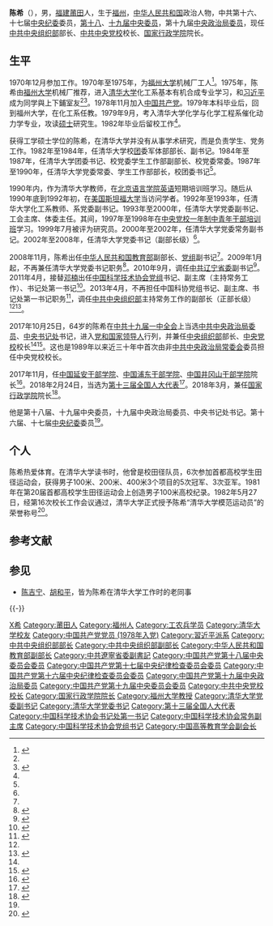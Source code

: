 {{otheruses}}
{{Infobox officeholder
| 图像        = Chen Xi.jpg
| 图像说明    = 陈希
| 职务1       = [[File:Red_star.svg|18px]] [[国家行政学院|国家行政学院]]院长
| 总书记1 = [[习近平|习近平]]
| 就任日期1   = 2018年4月3日
| 卸任日期1   = 
| 前任1       = [[杨晶|杨晶]]
| 继任1       = 
| 职务2       = [[File:Danghui.svg|18px]] [[中国共产党中央委员会组织部|中国共产党中央委员会组织部]]部长
| 总书记2 = 习近平
| 副职2       = [[姜信治|姜信治]]
| 就任日期2   = 2017年10月28日
| 卸任日期2   = 
| 前任2       = [[赵乐际|赵乐际]]
| 继任2       = 
| 职务3       = [[File:Danghui.svg|18px]] [[中共中央党校|中国共产党中央委员会党校]]校长
| 就任日期3   = 2017年10月25日
| 卸任日期3   = 
| 前任3       = [[刘云山|刘云山]]
| 总书记3 = 习近平
| 继任3       = 
| 职务4       = 
| 就任日期4   = 
| 卸任日期4   = 
| 前任4       = 
| 继任4       = 
| 职务5       = 
| 就任日期5   = 
| 卸任日期5   = 
| 前任5       = 
| 继任5       = 
| 职务6       = 
| 就任日期6   = 
| 卸任日期6   = 
| 前任6       = 
| 继任6       = 
| 职务7       = 
| 就任日期7   = 
| 卸任日期7   = 
| 前任7       = 
| 继任7       = 
| 职务8       = 
| 就任日期8   = 
| 卸任日期8   = 
| 前任8       = 
| 继任8       = 
| 姓名        = 陈希
| 原名        = 
| 出生日期    = {{birth date and age|1953|9|16}}
| 出生地点    = {{PRC}}[[福建省|福建省]][[福州市|福州市]]
| 逝世日期    = <!-- {{death date and age|}}（死亡在前，出生在后）{{death year and age| }} -->
| 逝世地点    = 
| 籍贯        = 福建[[莆田市|莆田]]
| 政党        = {{CPC}}
| 职业        = 官员
| 父母        = 
| 配偶        = <!--{{marriage|姓名|}} -->
| 子女        = 
| 亲属        = 
| 信仰        = 
| 母校        = [[清华大学|清华大学]][[清华大学化工系|化工系]]基本有机合成专业[[学士|学士]]（1975—1979年）<br>[[清华大学|清华大学]][[清华大学化学工程系|化学与化学工程系]]催化动力学专业[[硕士|硕士]]（1979—1982年）<br>[[北京语言学院|北京语言学院]]英语短期培训班（1990年）<br>[[中共中央党校一年制中青年干部培训班学员列表|中共中央党校一年制中青年干部培训班学员]]（1997—1998年）
| 网站        = 
| 签名        = 
| 脚注        = 
|past =
*<span style="color: blue;">[[福州大学|福州大学]]机械厂工人<br />（1970年至1975年）</span>
*<span style="color: blue;">[[福州大学|福州大学]]化工系教师<br />（1979年）</span>
*<span style="color: blue;">[[清华大学|清华大学]]团委军体部部长、副书记<br />（1982年至1984年）</span>
*<span style="color: blue;">[[清华大学|清华大学]]团委书记、校党委学生工作部副部长、校党委常委<br />（1984年至1987年）</span>
*<span style="color: blue;">[[清华大学|清华大学]]党委常委、学生工作部部长，校团委书记<br />（1987年至1990年）</span>
*<span style="color: blue;">[[清华大学化工系|化工系]]教师、系党委副书记<br />（1992年至1993年）</span>
*<span style="color: blue;">[[清华大学|清华大学]]党委副书记、工会主席、体委主任<br />（1993年至2000年）</span>
*<span style="color: blue;">[[清华大学|清华大学]]党委常务副书记<br />（2000年至2002年）</span>
*<span style="color: blue;">[[清华大学|清华大学]]党委书记<br />（2002年至2009年1月）</span>
*<span style="color: blue;">[[中华人民共和国教育部|中华人民共和国教育部]]副部长、党组副书记<br />（2008年11月至2010年9月）</span>
*<span style="color: blue;">[[中共辽宁省委|中共辽宁省委]]副书记<br />（2010年9月至2011年4月）</span>
*<span style="color: blue;">[[中国科学技术协会|中国科学技术协会]]党组书记、副主席、书记处第一书记<br />（2011年4月至2013年4月）</span>
*<span style="color: blue;">[[中共中央组织部|中共中央组织部]]副部长<br />（2013年4月至2017年10月）</span>
*<span style="color: blue;">[[中共中央政治局|中共中央政治局]]委员、[[中国共产党中央书记处|中共中央书记处]]书记、[[中共中央组织部|中共中央组织部]]部长、[[中共中央党校|中共中央党校]]校长<br />（2017年10月至今）</span>
*<span style="color: blue;">[[中国延安干部学院|中国延安干部学院]]、[[中国浦东干部学院|中国浦东干部学院]]、[[中国井冈山干部学院|中国井冈山干部学院]]院长<br />（2017年11月至今）</span>
*<span style="color: blue;">[[国家行政学院|国家行政学院]]院长<br />（2018年4月至今）</span>
}}
'''陈希'''（{{bd|1953年|9月16日|||catIdx=C陈}}），男，[[福建省|福建]][[莆田市|莆田]]人，生于[[福州市|福州]]，[[中华人民共和国|中华人民共和国]]政治人物，中共第十六、十七届[[中国共产党中央纪律检查委员会|中央纪委]]委员，[[中国共产党第十八届中央委员会委员列表|第十八]]、[[中国共产党第十九届中央委员会委员列表|十九届中央委员]]，第十九届[[中国共产党中央政治局|中央政治局委员]]，现任[[中共中央组织部|中共中央组织部]]部长、[[中共中央党校|中共中央党校]]校长、[[国家行政学院|国家行政学院]]院长。

== 生平 ==
1970年12月参加工作。1970年至1975年，为[[福州大学|福州大学]]机械厂工人<ref name="zgjjw">{{Cite web|url=http://district.ce.cn/newarea/sddy/201711/03/t20171103_26750072.shtml|title=陈希任中央党校校长|accessdate=2017-11-03|author=|date=2017-11-03|publisher=中国经济网|archive-date=2017-11-07|archive-url=https://web.archive.org/web/20171107012637/http://district.ce.cn/newarea/sddy/201711/03/t20171103_26750072.shtml|dead-url=no}}</ref>。1975年，陈希由[[福州大学|福州大学]]机械厂推荐，进入[[清华大学|清华大学]]化工系基本有机合成专业学习，和[[习近平|习近平]]成为同学與上下鋪室友<ref name=zgjjw/><ref>{{cite web|url=http://news.takungpao.com/mainland/focus/2013-04/1556348.html|title=港媒：中国科协党组书记陈希将任中组部副部长|accessdate=2013-04-18|author=周逸梅|date=2013-04-18|publisher=大公网，原载《星岛日报》|archive-date=2013-04-19|archive-url=https://web.archive.org/web/20130419042312/http://news.takungpao.com/mainland/focus/2013-04/1556348.html|dead-url=no}}</ref>。1978年11月加入[[中国共产党|中国共产党]]。1979年本科毕业后，回到福州大学，在化工系任教。1979年9月，考入清华大学化学与化学工程系催化动力学专业，攻读[[硕士|硕士]]研究生。1982年毕业后留校工作<ref name=zgjjw/>。

获得工学硕士学位的陈希，在清华大学并没有从事学术研究，而是负责学生、党务工作。1982年至1984年，任清华大学校[[中国共产主义青年团|团]]委军体部部长、副书记。1984年至1987年，任清华大学团委书记、校党委学生工作部副部长、校党委常委。1987年至1990年，任清华大学党委常委、学生工作部部长，校团委书记<ref name=zgjjw/>。

1990年内，作为清华大学教师，在[[北京语言大学|北京语言学院]][[英语|英语]]短期培训班学习。随后从1990年底到1992年初，在[[美国|美国]][[斯坦福大学|斯坦福大学]]当访问学者。1992年至1993年，任清华大学化工系教师、系党委副书记。1993年至2000年，任清华大学党委副书记、工会主席、体委主任。其间，1997年至1998年在[[中共中央党校一年制中青年干部培训班学员列表|中央党校一年制中青年干部培训班]]学习。1999年7月被评为研究员。2000年至2002年，任清华大学党委常务副书记。2002年至2008年，任清华大学党委书记（副部长级）<ref name=zgjjw/>。

2008年11月，陈希出任[[中华人民共和国教育部|中华人民共和国教育部]]副部长、[[党组|党组]]副书记<ref name=zgjjw/>。2009年1月起，不再兼任清华大学党委书记职务<ref>{{cite web|url=http://www.tsinghua.org.cn/alumni/infoSingleArticle.do?articleId=10021485|title=中共中央任命胡和平为清华大学党委书记|accessdate=2009-01-05|author=文清|date=2009-01-05|publisher=清华校友网|archive-date=2019-07-13|archive-url=https://web.archive.org/web/20190713203057/http://www.tsinghua.org.cn/alumni/infoSingleArticle.do?articleId=10021485|dead-url=no}}</ref>。2010年9月，调任[[中国共产党辽宁省委员会|中共辽宁省委]]副书记<ref>{{cite news|url=http://news.sina.com.cn/c/2010-09-22/084921153496.shtml|title=中央批准陈希担任辽宁省委副书记|author=|date=2010-09-22|work=|newspaper=新浪网|accessdate=2010-09-22|archive-date=2016-03-04|archive-url=https://web.archive.org/web/20160304195616/http://news.sina.com.cn/c/2010-09-22/084921153496.shtml|dead-url=no}}</ref>。2011年4月，接替[[邓楠|邓楠]]出任[[中国科学技术协会|中国科学技术协会]][[党组|党组]]书记、副主席（主持常务工作）、书记处第一书记<ref>{{cite web|url=http://news.ifeng.com/mainland/detail_2011_05/05/6173791_0.shtml|title=中科协证实陈希接替邓楠任中国科协党组书记|accessdate=2011-05-05|author=|date=2011-05-05|publisher=凤凰网|archive-date=2011-05-07|archive-url=https://web.archive.org/web/20110507111604/http://news.ifeng.com/mainland/detail_2011_05/05/6173791_0.shtml|dead-url=no}}</ref>。2013年4月，不再担任中国科协党组书记、副主席、书记处第一书记职务<ref>{{Cite web|url=http://www.chinanews.com/gn/2013/04-22/4753409.shtml|title=申维辰任中国科协党组书记 陈希不再担任(图/简历)|accessdate=2017-11-03|author=|date=2013-04-22|work=|publisher=中新网|archive-date=2017-10-29|archive-url=https://web.archive.org/web/20171029173738/http://www.chinanews.com/gn/2013/04-22/4753409.shtml|dead-url=no}}</ref>，调任[[中共中央组织部|中共中央组织部]]主持常务工作的副部长（正部长级）<ref name="zgjjw" /><ref>{{Cite web|url=http://news.ifeng.com/mainland/renshi/detail_2013_04/25/24637162_0.shtml|title=陈希任中组部常务副部长(图/简历)|accessdate=2017-11-03|author=|date=2013-04-25|work=|publisher=凤凰网|archive-date=2019-08-27|archive-url=https://web.archive.org/web/20190827051733/http://news.ifeng.com/mainland/renshi/detail_2013_04/25/24637162_0.shtml|dead-url=no}}</ref>。

2017年10月25日，64岁的陈希在[[中共十九届一中全会|中共十九届一中全会]]上当选[[中共中央政治局委员|中共中央政治局委员]]、[[中央书记处|中央书记处]]书记，进入[[党和国家领导人|党和国家领导人]]行列，并兼任[[中共中央组织部|中央组织部]]部长、[[中共中央党校|中央党校]]校长<ref name="zgjjw" /><ref>{{Cite web|url=http://news.ifeng.com/a/20171103/52928411_0.shtml|title=陈希任中央党校校长|accessdate=2017-11-03|author=|date=2017-11-03|work=|publisher=凤凰网|archive-date=2017-11-03|archive-url=https://web.archive.org/web/20171103222035/http://news.ifeng.com/a/20171103/52928411_0.shtml|dead-url=no}}</ref>。这也是1989年以来近三十年中首次由非[[中国共产党中央政治局常务委员会|中共中央政治局常委会]]委员担任中央党校校长。

2017年11月，任[[中国延安干部学院|中国延安干部学院]]、[[中国浦东干部学院|中国浦东干部学院]]、[[中国井冈山干部学院|中国井冈山干部学院]]院长<ref>{{cite web|url=http://news.sina.com.cn/o/2017-11-29/doc-ifyphkhk8574313.shtml|title=陈希兼任浦东、井冈山、延安干部学院院长|accessdate=2017-11-30|author=中国经济网|publisher=新浪}}</ref>。2018年2月24日，当选为[[第十三届全国人大代表|第十三届全国人大代表]]<ref>{{Cite web|title=（受权发布）中华人民共和国第十三届全国人民代表大会代表名单-中新网|url=http://www.chinanews.com/gn/2018/02-25/8453959.shtml|accessdate=2021-02-13|work=中新网}}</ref>。2018年3月，兼任[[国家行政学院|国家行政学院]]院长<ref>{{Cite web|url=http://www.gov.cn/xinwen/2018-04/03/content_5279557.htm|title=国务院任免国家工作人员（2018年4月3日）|accessdate=2018-04-03|date=2018-04-03|publisher=中国政府网|archive-date=2018-04-03|archive-url=https://web.archive.org/web/20180403234714/http://www.gov.cn/xinwen/2018-04/03/content_5279557.htm|dead-url=no}}</ref>。

他是第十八届、十九届中央委员，十九届中央政治局委员、中央书记处书记。第十六届、十七届[[中国共产党中央纪律检查委员会|中央纪委]]委员<ref name=zgjjw/>。

== 个人 ==
陈希热爱体育。在清华大学读书时，他曾是校田径队员，6次参加首都高校学生田径运动会，获得男子100米、200米、400米3个项目的5次冠军、3次亚军。1981年在第20届首都高校学生田径运动会上创造男子100米高校纪录。1982年5月27日，经第16次校长工作会议通过，清华大学正式授予陈希“清华大学模范运动员”的荣誉称号<ref>{{cite web |title=清华体育代表队的牛人们 |url=https://www.sohu.com/a/216268342_381611 |website=搜狐 |accessdate=2020-06-24 |date=2018-01-12 |archive-date=2020-06-26 |archive-url=https://web.archive.org/web/20200626212917/https://www.sohu.com/a/216268342_381611 |dead-url=no }}</ref>。

== 参考文献 ==
{{Reflist}}

== 参见 ==
* [[陈吉宁|陈吉宁]]、[[胡和平|胡和平]]，皆为陈希在清华大学工作时的老同事

{{-}}
{{start box}}
{{s-ppo|cpc}}
{{s-before|[[赵乐际|赵乐际]]}}
{{s-title|[[中共中央组织部|中共中央组织部]]部长|2017年10月－}}
{{s-inc|rows=2}}
{{s-before|[[刘云山|刘云山]]}}
{{s-title|[[中共中央党校|中共中央党校]]校长|2017年10月－}}
{{s-before|[[沈跃跃|沈跃跃]]}}
{{s-title|[[中共中央组织部|中共中央组织部]]常务副部长|2013年4月－2017年10月}}
{{s-after|[[姜信治|姜信治]]}}
{{s-before|[[邓楠|邓楠]]}}
{{s-title|[[中国科学技术协会|中国科学技术协会]][[党组|党组]]书记|2011年4月－2013年4月}}
{{s-after|[[申维辰|申维辰]]}}
{{s-before|[[张成寅|张成寅]]}}
{{s-title|[[中国共产党辽宁省委员会|中国共产党辽宁省委员会]]专职副书记|2010年9月－2011年4月}}
{{s-after|[[夏德仁|夏德仁]]}}
{{s-before|[[贺美英|贺美英]]}}
{{s-title|[[清华大学|中国共产党清华大学委员会]]书记|2002年2月－2008年12月}}
{{s-after|[[胡和平|胡和平]]}}
{{s-gov|prc}}
{{s-before|[[杨晶|杨晶]]<br><small>（至2018年2月）}}
{{s-title|[[国家行政学院|国家行政学院]]院长|2018年4月—}}
{{s-inc}}
{{end box}}

{{党和国家领导人}}
{{中共中央政治局/19}}
{{中共中央书记处}}
{{中共中央组织部部长}}
{{Navboxes 
| title  = 陈希在[[中国高等教育学会|中国高等教育学会]]的职务
| list1  =
{{中国高等教育学会第五届理事会}}
}}
{{Navboxes 
| title  = 陈希在[[中国科学技术协会|中国科学技术协会]]的职务
| list1  =
{{中国科学技术协会第八届全国委员会}}
}}

{{Authority control}}

{{DEFAULTSORT:Chen陈}}
[[Category:陈姓|X希]]
[[Category:莆田人|Category:莆田人]]
[[Category:福州人|Category:福州人]]
[[Category:工农兵学员|Category:工农兵学员]]
[[Category:清华大学校友|Category:清华大学校友]]
[[Category:中国共产党党员_(1978年入党)|Category:中国共产党党员 (1978年入党)]]
[[Category:習近平派系|Category:習近平派系]]
[[Category:中共中央组织部部长|Category:中共中央组织部部长]]
[[Category:中共中央组织部副部长|Category:中共中央组织部副部长]]
[[Category:中华人民共和国教育部副部长|Category:中华人民共和国教育部副部长]]
[[Category:中共遼寧省委副書記|Category:中共遼寧省委副書記]]
[[Category:中国共产党第十八届中央委员会委员|Category:中国共产党第十八届中央委员会委员]]
[[Category:中国共产党第十七届中央纪律检查委员会委员|Category:中国共产党第十七届中央纪律检查委员会委员]]
[[Category:中国共产党第十六届中央纪律检查委员会委员|Category:中国共产党第十六届中央纪律检查委员会委员]]
[[Category:中国共产党第十九届中央政治局委员|Category:中国共产党第十九届中央政治局委员]]
[[Category:中国共产党第十九届中央委员会委员|Category:中国共产党第十九届中央委员会委员]]
[[Category:中共中央党校校长|Category:中共中央党校校长]]
[[Category:国家行政学院院长|Category:国家行政学院院长]]
[[Category:福州大学教授|Category:福州大学教授]]
[[Category:清华大学党委副书记|Category:清华大学党委副书记]]
[[Category:清华大学党委书记|Category:清华大学党委书记]]
[[Category:第十三届全国人大代表|Category:第十三届全国人大代表]]
[[Category:中国科学技术协会书记处第一书记|Category:中国科学技术协会书记处第一书记]]
[[Category:中国科学技术协会常务副主席|Category:中国科学技术协会常务副主席]]
[[Category:中国科学技术协会党组书记|Category:中国科学技术协会党组书记]]
[[Category:中国高等教育学会副会长|Category:中国高等教育学会副会长]]